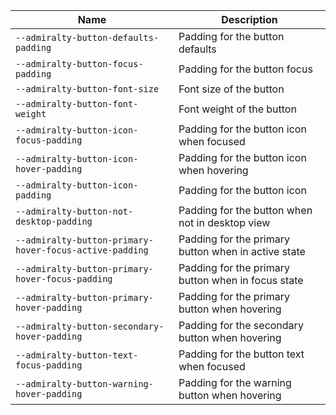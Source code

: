 
| Name | Description |
| --- | --- |
| `--admiralty-button-defaults-padding` | Padding for the button defaults |
| `--admiralty-button-focus-padding` | Padding for the button focus |
| `--admiralty-button-font-size` | Font size of the button |
| `--admiralty-button-font-weight` | Font weight of the button |
| `--admiralty-button-icon-focus-padding` | Padding for the button icon when focused |
| `--admiralty-button-icon-hover-padding` | Padding for the button icon when hovering |
| `--admiralty-button-icon-padding` | Padding for the button icon |
| `--admiralty-button-not-desktop-padding` | Padding for the button when not in desktop view |
| `--admiralty-button-primary-hover-focus-active-padding` | Padding for the primary button when in active state |
| `--admiralty-button-primary-hover-focus-padding` | Padding for the primary button when in focus state |
| `--admiralty-button-primary-hover-padding` | Padding for the primary button when hovering |
| `--admiralty-button-secondary-hover-padding` | Padding for the secondary button when hovering |
| `--admiralty-button-text-focus-padding` | Padding for the button text when focused |
| `--admiralty-button-warning-hover-padding` | Padding for the warning button when hovering |


